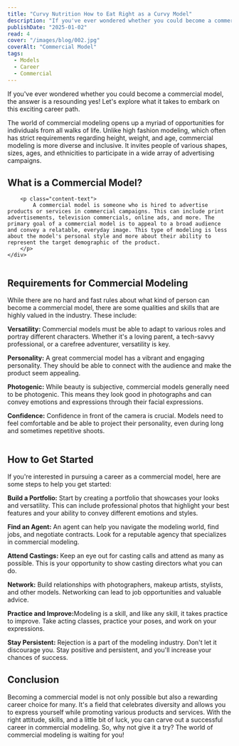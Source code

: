 ```yaml
---
title: "Curvy Nutrition How to Eat Right as a Curvy Model"
description: "If you've ever wondered whether you could become a commercial model, the answer is a resounding yes! Let's explore what it takes to embark on this exciting career path."
publishDate: "2025-01-02"
read: 4
cover: "/images/blog/002.jpg"
coverAlt: "Commercial Model"
tags:
  - Models
  - Career
  - Commercial
---
```


<div class="content-block right">
    <div class="content-block__inner col-12 col-md-6  p-0">
        <div class="content-strong">
                If you've ever wondered whether you could become a commercial model, the answer is a resounding yes! Let's explore what it takes to embark on this exciting career path.
        </div>
        <p class="content-text">The world of commercial modeling opens up a myriad of opportunities for individuals from all walks of life. Unlike high fashion modeling, which often has strict requirements regarding height, weight, and age, commercial modeling is more diverse and inclusive. It invites people of various shapes, sizes, ages, and ethnicities to participate in a wide array of advertising campaigns.</p>
        <h2 class="content-title m">What is a Commercial Model?</h2>

        <p class="content-text">
            A commercial model is someone who is hired to advertise products or services in commercial campaigns. This can include print advertisements, television commercials, online ads, and more. The primary goal of a commercial model is to appeal to a broad audience and convey a relatable, everyday image. This type of modeling is less about the model's personal style and more about their ability to represent the target demographic of the product.
        </p>
    </div>
</div>

<div class="content-figure">
    <div class="content-figure-abs">
        <img src="/images/blog/001/002.jpg" alt="" class="content-figure__img" />
    </div>
</div>
<div class="content-block right">
    <div class="content-block__inner col-12 col-md-6 p-0">
        <h2 class="content-title m">Requirements for Commercial Modeling</h2>
        <p class="content-text">
            While there are no hard and fast rules about what kind of person can become a commercial model, there are some qualities and skills that are highly valued in the industry. These include:
        </p>
        <p class="content-text">
            <strong> Versatility: </strong>Commercial models must be able to adapt to various roles and portray different characters. Whether it's a loving parent, a tech-savvy professional, or a carefree adventurer, versatility is key.
        </p>
        <p class="content-text">
            <strong> Personality:</strong> A great commercial model has a vibrant and engaging personality. They should be able to connect with the audience and make the product seem appealing.
        </p>
        <p class="content-text">
            <strong> Photogenic:</strong> While beauty is subjective, commercial models generally need to be photogenic. This means they look good in photographs and can convey emotions and expressions through their facial expressions.
        </p>
        <p class="content-text">
            <strong> Confidence:</strong> Confidence in front of the camera is crucial. Models need to feel comfortable and be able to project their personality, even during long and sometimes repetitive shoots.
        </p>
    </div>
</div>
<div class="content-figure">
    <div class="content-figure-abs">
        <img src="/images/blog/001/003.jpg" alt="" class="content-figure__img" />
    </div>
</div>
<div class="content-block right">
    <div class="content-block__inner col-12 col-md-6 p-0">
        <h2 class="content-title m">How to Get Started</h2>
        <p class="content-text">
            If you're interested in pursuing a career as a commercial model, here are some steps to help you get started:
        </p>
        <p class="content-text">
            <strong> Build a Portfolio:</strong> Start by creating a portfolio that showcases your looks and versatility. This can include professional photos that highlight your best features and your ability to convey different emotions and styles.
        </p>
        <p class="content-text">
            <strong> Find an Agent:</strong> An agent can help you navigate the modeling world, find jobs, and negotiate contracts. Look for a reputable agency that specializes in commercial modeling.
        </p>
        <p class="content-text">
            <strong> Attend Castings:</strong> Keep an eye out for casting calls and attend as many as possible. This is your opportunity to show casting directors what you can do.
        </p>
        <p class="content-text">
            <strong> Network:</strong> Build relationships with photographers, makeup artists, stylists, and other models. Networking can lead to job opportunities and valuable advice.
        </p>
        <p class="content-text">
            <strong> Practice and Improve:</strong>Modeling is a skill, and like any skill, it takes practice to improve. Take acting classes, practice your poses, and work on your expressions.
        </p>
        <p class="content-text">
            <strong> Stay Persistent:</strong> Rejection is a part of the modeling industry. Don't let it discourage you. Stay positive and persistent, and you'll increase your chances of success.
        </p>
        <h2 class="content-title m">Conclusion</h2>
        <p class="content-text">
            Becoming a commercial model is not only possible but also a rewarding career choice for many. It's a field that celebrates diversity and allows you to express yourself while promoting various products and services. With the right attitude, skills, and a little bit of luck, you can carve out a successful career in commercial modeling. So, why not give it a try? The world of commercial modeling is waiting for you!
        </p>
    </div>
</div>